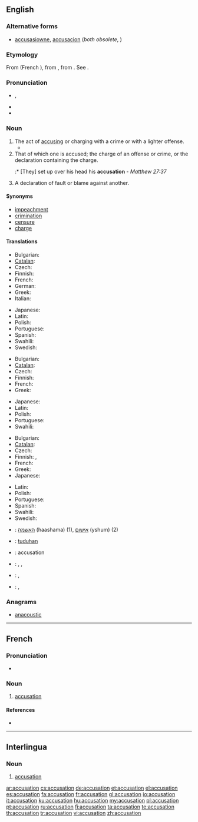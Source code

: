 ==English==

===Alternative forms===
* [[accusasiowne]], [[accusacion]] (''both obsolete'', {{defdate|15<sup>th</sup> C.}})

===Etymology===
From {{etyl|fro}} {{term|acusation|lang=fro}} (French {{term|accusation|lang=fr}}), from {{etyl|la}} {{term|accusatio|accūsātiō|accusation, indictment|lang=la}}, from {{term|accuso|accūsō|blame, accuse|lang=la}}. See {{term|accuse}}.

===Pronunciation===
* {{IPA|/ˌæk.jʊˈzeɪ.ʃən/}}, {{SAMPA|/%{k.jU"zeI.S@n/}}
* {{audio|en-us-accusation.ogg|Audio (US)}}
* {{rhymes|eɪʃən}}

===Noun===
{{en-noun}}

# The act of [[accusing]] or charging with a crime or with a lighter offense.
#* {{quote-book|author=Shakespeare|title=Henry VIII, III-i|passage=We come not by the way of '''accusation''' / To taint that honor every good tongue blesses.}}
# That of which one is accused; the charge of an offense or crime, or the declaration containing the charge.
#:* [They] set up over his head his '''accusation''' - ''Matthew 27:37''
# A declaration of fault or blame against another.

====Synonyms====
* [[impeachment]]
* [[crimination]]
* [[censure]]
* [[charge]]

====Translations====
{{trans-top|act of accusing or charging with a crime}}
* Bulgarian: {{t|bg|обвинение}}
* [[Catalan]]: {{t-|ca|acusació|f}}
* Czech: {{t-|cs|obvinění|n}}
* Finnish: {{t|fi|syyttäminen}}
* French: {{t+|fr|accusation|f}}
* German: {{t+|de|Anklage|f}}
* Greek: {{t+|el|κατηγορία|f}}
* Italian: {{t+|it|accusa|f}}
{{trans-mid}}
* Japanese: {{t-|ja|告発|tr=kokuhatsu}}
* Latin: {{t-|la|accusatio|f|alt=accūsātiō}}
* Polish: {{t|pl|oskarżenie|n}}
* Portuguese: {{t+|pt|acusação|f}}
* Spanish: {{t|es|acusación|f}}
* Swahili: {{t+|sw|madai|xs=Swahili}}
* Swedish: {{t|sv|anklagelse|c}}
{{trans-bottom}}

{{trans-top|that of which one is accused}}
* Bulgarian: {{t|bg|обвинение}}
* [[Catalan]]: {{t-|ca|acusació|f}}
* Czech: {{t-|cs|obvinění|n}}
* Finnish: {{t-|fi|syyte}}
* French: {{t+|fr|accusation|f}}
* Greek: {{t+|el|κατηγορία|f}}
{{trans-mid}}
* Japanese: {{t|ja|言いがかり|tr=iigakari}}
* Latin: {{t-|la|accusatio|f|alt=accūsātiō}}
* Polish: {{t|pl|oskarżenie|n}}
* Portuguese: {{t+|pt|acusação|f}}
* Swahili: {{t+|sw|madai|xs=Swahili}}
{{trans-bottom}}

{{trans-top|declaration of fault or blame against another}}
* Bulgarian: {{t|bg|обвинение}}
* [[Catalan]]: {{t-|ca|acusació|f}}
* Czech: {{t-|cs|obvinění|n}}
* Finnish: {{t-|fi|syyte}}, {{t-|fi|syytös}}
* French: {{t+|fr|accusation|f}}
* Greek: {{t+|el|κατηγορία}}
* Japanese: {{t-|ja|告発|tr=kokuhatsu}}
{{trans-mid}}
* Latin: {{t-|la|accusatio|f|alt=accūsātiō}}
* Polish: {{t|pl|oskarżenie|n}}
* Portuguese: {{t+|pt|acusação|f}}
* Spanish: {{t|es|acusación|f}}
* Swahili: {{t+|sw|madai|xs=Swahili}}
* Swedish: {{t|sv|anklagelse|c}}
{{trans-bottom}}

{{checktrans-top}}
* {{ttbc|he}}: [[האשמה]] (haashama) {{f}} (1), [[אישום]] (yshum) {{m}} (2)
* {{ttbc|id}}: [[tuduh]]an
* {{ttbc|ia}}: accusation
{{trans-mid}}
* {{ttbc|ja}}: {{t-|ja|容疑}}, {{t-|ja|ようぎ}}, {{t-|ja|yōgi|sc=Latn}}
* {{ttbc|ro}}: {{t|ro|acuzaţie|f}}, {{t|ro|învinuire|f}}
* {{ttbc|sr}}: {{t-|sr|tužba}}, {{t-|sr|žalba}}
{{trans-bottom}}

===Anagrams===
* [[anacoustic#English|anacoustic]]

----

==French==

===Pronunciation===
* {{audio|Fr-accusation.ogg|audio}}

===Noun===
{{fr-noun|f}}

# [[#English|accusation]]

====References====
* {{R:DAF8}}

----

==Interlingua==

===Noun===
{{ia-noun|es}}

# [[#English|accusation]]

[[ar:accusation]]
[[cs:accusation]]
[[de:accusation]]
[[et:accusation]]
[[el:accusation]]
[[es:accusation]]
[[fa:accusation]]
[[fr:accusation]]
[[gl:accusation]]
[[io:accusation]]
[[it:accusation]]
[[ku:accusation]]
[[hu:accusation]]
[[my:accusation]]
[[pl:accusation]]
[[pt:accusation]]
[[ru:accusation]]
[[fi:accusation]]
[[ta:accusation]]
[[te:accusation]]
[[th:accusation]]
[[tr:accusation]]
[[vi:accusation]]
[[zh:accusation]]